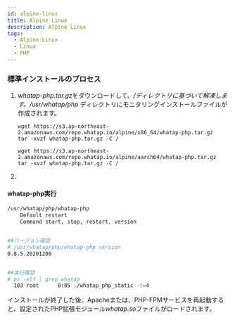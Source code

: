 ```yaml
---
id: alpine-linux
title: Alpine Linux
description: Alpine Linux
tags:
  - Alpine Linux
  - Linux
  - PHP
---
```



### 標準インストールのプロセス

1. *whatap-php.tar.gz*をダウンロードして、_/_ディレクトリに基づいて解凍します。_/usr/whatap/php_ ディレクトリにモニタリングインストールファイルが作成されます。

   <Tabs>

   <TabItem value="x64" label="x64" default>

   ```docker title='x64'
   wget https://s3.ap-northeast-2.amazonaws.com/repo.whatap.io/alpine/x86_64/whatap-php.tar.gz
   tar -xvzf whatap-php.tar.gz -C /
   ```

   </TabItem>

   <TabItem value="aarch64" label="AArch64" default>

   ```docker title='AArch64'
   wget https://s3.ap-northeast-2.amazonaws.com/repo.whatap.io/alpine/aarch64/whatap-php.tar.gz
   tar -xvzf whatap-php.tar.gz -C /
   ```

   </TabItem>

   </Tabs>

2. <Phpinstallscript />


<Phpextensionwhatap />

#### whatap-php実行

```bash title=SH
/usr/whatap/php/whatap-php
    Default restart
    Command start, stop, restart, version


##バージョン確認
# /usr/whatap/php/whatap-php version
0.8.5.20201209


##実行確認
# ps -elf | grep whatap
  103 root      0:05 ./whatap_php_static -t=4
```

インストールが終了した後、Apacheまたは、PHP-FPMサービスを再起動すると、設定されたPHP拡張モジュール*whatap.so*ファイルがロードされます。
